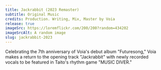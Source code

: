 ```yaml
---
title: Jackrabbit (2023 Remaster)
subtitle: Original Music
credits: Production. Writing, Mix, Master by Voia
release: true
imageSrc: https://loremflickr.com/200/200?random=434202
imageSrcAlt: A random image
slug: jackrabbit-2023
---
```


Celebrating the 7th anniversary of Voia's debut album "Futuresong," Voia makes a return to the opening track "Jackrabbit" with newly recorded vocals to be featured in Taito's rhythm game "MUSIC DIVER."